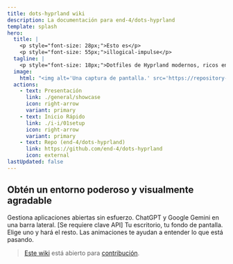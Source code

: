 ```yaml
---
title: dots-hyprland wiki
description: La documentación para end-4/dots-hyprland
template: splash
hero:
  title: |
    <p style="font-size: 28px;">Esto es</p>
    <p style="font-size: 55px;">illogical-impulse</p>
  tagline: |
    <p style="font-size: 18px;">Dotfiles de Hyprland modernos, ricos en funciones y accesibles</p>
  image:
    html: "<img alt='Una captura de pantalla.' src='https://repository-images.githubusercontent.com/583820372/55988d08-a8db-421a-8761-f6e98ea89ce3' width='600' />"
  actions:
    - text: Presentación
      link: ./general/showcase
      icon: right-arrow
      variant: primary
    - text: Inicio Rápido
      link: ./i-i/01setup
      icon: right-arrow
      variant: primary
    - text: Repo (end-4/dots-hyprland)
      link: https://github.com/end-4/dots-hyprland
      icon: external
lastUpdated: false
---
```



## Obtén un entorno poderoso y visualmente agradable

<CardGrid stagger>
  <Card title="Widget de resumen" icon="laptop">
    Gestiona aplicaciones abiertas sin esfuerzo.
  </Card>
  <Card title="Asistente de IA" icon="open-book">
    ChatGPT y Google Gemini en una barra lateral. [Se requiere clave API]
  </Card>
  <Card title="Esquema de colores autogenerado" icon="pen">
    Tu escritorio, tu fondo de pantalla. Elige uno y hará el resto.
  </Card>
  <Card title="Accesible" icon="rocket">
    Las animaciones te ayudan a entender lo que está pasando.
  </Card>
</CardGrid>

> [Este wiki](https://github.com/end-4/dots-hyprland-wiki) está abierto para [contribución](https://end-4.github.io/dots-hyprland-wiki/en/dev/doc-site-contrib).
